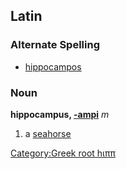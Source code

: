 ==Latin==
===Alternate Spelling===
*[[hippocampos]]
===Noun===
'''hippocampus, [[Wiktionary Appendix:Latin second declension|-ampi]]''' ''m''

#a [[seahorse]]

[[Category:Greek root hιππ]]